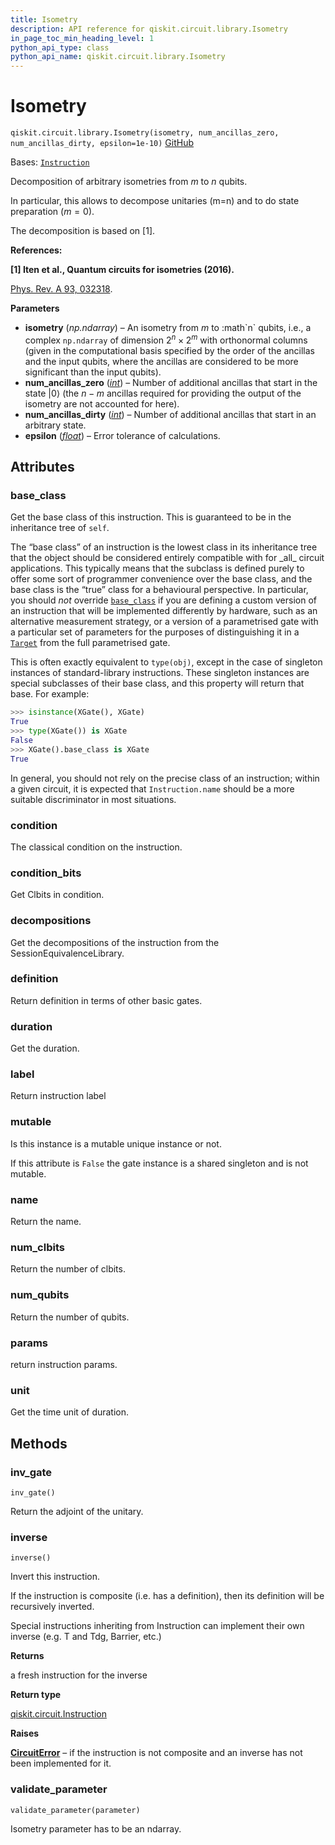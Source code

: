 ```yaml
---
title: Isometry
description: API reference for qiskit.circuit.library.Isometry
in_page_toc_min_heading_level: 1
python_api_type: class
python_api_name: qiskit.circuit.library.Isometry
---
```


# Isometry

<span id="qiskit.circuit.library.Isometry" />

`qiskit.circuit.library.Isometry(isometry, num_ancillas_zero, num_ancillas_dirty, epsilon=1e-10)` [GitHub](https://github.com/qiskit/qiskit/tree/stable/0.46/qiskit/circuit/library/generalized_gates/isometry.py "view source code")

Bases: [`Instruction`](qiskit.circuit.Instruction "qiskit.circuit.instruction.Instruction")

Decomposition of arbitrary isometries from $m$ to $n$ qubits.

In particular, this allows to decompose unitaries (m=n) and to do state preparation ($m=0$).

The decomposition is based on \[1].

**References:**

**\[1] Iten et al., Quantum circuits for isometries (2016).**

[Phys. Rev. A 93, 032318](https://journals.aps.org/pra/abstract/10.1103/PhysRevA.93.032318).

**Parameters**

*   **isometry** (*np.ndarray*) – An isometry from $m$ to :math\`n\` qubits, i.e., a complex `np.ndarray` of dimension $2^n \times 2^m$ with orthonormal columns (given in the computational basis specified by the order of the ancillas and the input qubits, where the ancillas are considered to be more significant than the input qubits).
*   **num\_ancillas\_zero** ([*int*](https://docs.python.org/3/library/functions.html#int "(in Python v3.12)")) – Number of additional ancillas that start in the state $|0\rangle$ (the $n-m$ ancillas required for providing the output of the isometry are not accounted for here).
*   **num\_ancillas\_dirty** ([*int*](https://docs.python.org/3/library/functions.html#int "(in Python v3.12)")) – Number of additional ancillas that start in an arbitrary state.
*   **epsilon** ([*float*](https://docs.python.org/3/library/functions.html#float "(in Python v3.12)")) – Error tolerance of calculations.

## Attributes

<span id="qiskit.circuit.library.Isometry.base_class" />

### base\_class

Get the base class of this instruction. This is guaranteed to be in the inheritance tree of `self`.

The “base class” of an instruction is the lowest class in its inheritance tree that the object should be considered entirely compatible with for \_all\_ circuit applications. This typically means that the subclass is defined purely to offer some sort of programmer convenience over the base class, and the base class is the “true” class for a behavioural perspective. In particular, you should *not* override [`base_class`](#qiskit.circuit.library.Isometry.base_class "qiskit.circuit.library.Isometry.base_class") if you are defining a custom version of an instruction that will be implemented differently by hardware, such as an alternative measurement strategy, or a version of a parametrised gate with a particular set of parameters for the purposes of distinguishing it in a [`Target`](qiskit.transpiler.Target "qiskit.transpiler.Target") from the full parametrised gate.

This is often exactly equivalent to `type(obj)`, except in the case of singleton instances of standard-library instructions. These singleton instances are special subclasses of their base class, and this property will return that base. For example:

```python
>>> isinstance(XGate(), XGate)
True
>>> type(XGate()) is XGate
False
>>> XGate().base_class is XGate
True
```

In general, you should not rely on the precise class of an instruction; within a given circuit, it is expected that `Instruction.name` should be a more suitable discriminator in most situations.

<span id="qiskit.circuit.library.Isometry.condition" />

### condition

The classical condition on the instruction.

<span id="qiskit.circuit.library.Isometry.condition_bits" />

### condition\_bits

Get Clbits in condition.

<span id="qiskit.circuit.library.Isometry.decompositions" />

### decompositions

Get the decompositions of the instruction from the SessionEquivalenceLibrary.

<span id="qiskit.circuit.library.Isometry.definition" />

### definition

Return definition in terms of other basic gates.

<span id="qiskit.circuit.library.Isometry.duration" />

### duration

Get the duration.

<span id="qiskit.circuit.library.Isometry.label" />

### label

Return instruction label

<span id="qiskit.circuit.library.Isometry.mutable" />

### mutable

Is this instance is a mutable unique instance or not.

If this attribute is `False` the gate instance is a shared singleton and is not mutable.

<span id="qiskit.circuit.library.Isometry.name" />

### name

Return the name.

<span id="qiskit.circuit.library.Isometry.num_clbits" />

### num\_clbits

Return the number of clbits.

<span id="qiskit.circuit.library.Isometry.num_qubits" />

### num\_qubits

Return the number of qubits.

<span id="qiskit.circuit.library.Isometry.params" />

### params

return instruction params.

<span id="qiskit.circuit.library.Isometry.unit" />

### unit

Get the time unit of duration.

## Methods

### inv\_gate

<span id="qiskit.circuit.library.Isometry.inv_gate" />

`inv_gate()`

Return the adjoint of the unitary.

### inverse

<span id="qiskit.circuit.library.Isometry.inverse" />

`inverse()`

Invert this instruction.

If the instruction is composite (i.e. has a definition), then its definition will be recursively inverted.

Special instructions inheriting from Instruction can implement their own inverse (e.g. T and Tdg, Barrier, etc.)

**Returns**

a fresh instruction for the inverse

**Return type**

[qiskit.circuit.Instruction](qiskit.circuit.Instruction "qiskit.circuit.Instruction")

**Raises**

[**CircuitError**](circuit#qiskit.circuit.CircuitError "qiskit.circuit.CircuitError") – if the instruction is not composite and an inverse has not been implemented for it.

### validate\_parameter

<span id="qiskit.circuit.library.Isometry.validate_parameter" />

`validate_parameter(parameter)`

Isometry parameter has to be an ndarray.

